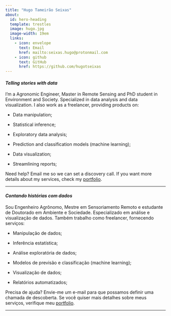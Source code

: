 ```yaml
---
title: "Hugo Tameirão Seixas"
about:
  id: hero-heading
  template: trestles
  image: hugo.jpg
  image-width: 19em
  links:
    - icon: envelope
      text: Email
      href: mailto:seixas.hugo@protonmail.com
    - icon: github
      text: GitHub
      href: https://github.com/hugotseixas
---
```


::: {.content-visible when-profile="en"}

::: {#hero-heading}

#### *Telling stories with data*

I'm a Agronomic Engineer, Master in Remote Sensing and PhD student in Environment and Society. Specialized in data analysis and data visualization. I also work as a freelancer, providing products on:

- Data manipulation;

- Statistical inference;

- Exploratory data analysis;

- Prediction and classification models (machine learning);

- Data visualization;

- Streamlining reports;

Need help? Email me so we can set a discovery call. If you want more details about my services, check my [portfolio](/services.html).

:::

------------------------------------------------------------------------

:::

::: {.content-visible when-profile="pt"}

::: {#hero-heading}

#### *Contando histórias com dados*

Sou Engenheiro Agrônomo, Mestre em Sensoriamento Remoto e estudante de Doutorado em Ambiente e Sociedade. Especializado em análise e visualização de dados. Também trabalho como freelancer, fornecendo serviços:

- Manipulação de dados;

- Inferência estatística;

- Análise exploratória de dados;

- Modelos de previsão e classificação (machine learning);

- Visualização de dados;

- Relatórios automatizados;

Precisa de ajuda? Envie-me um e-mail para que possamos definir uma chamada de descoberta. Se você quiser mais detalhes sobre meus serviços, verifique meu [portfolio](/services.html).

:::

------------------------------------------------------------------------

:::

